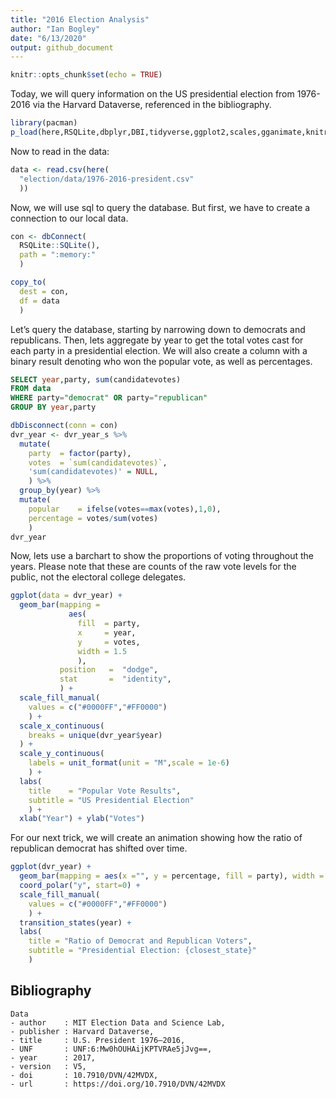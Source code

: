 ---
title: "2016 Election Analysis"
author: "Ian Bogley"
date: "6/13/2020"
output: github_document
---

```{r setup, include=FALSE}
knitr::opts_chunk$set(echo = TRUE)
```

Today, we will query information on the US presidential election  from 1976-2016 via the Harvard Dataverse, referenced in the bibliography.

```{r pack}
library(pacman)
p_load(here,RSQLite,dbplyr,DBI,tidyverse,ggplot2,scales,gganimate,knitr,gifski,png)
```

Now to read in the data:

```{r data}
data <- read.csv(here(
  "election/data/1976-2016-president.csv"
  ))
```

Now, we will use sql to query the database. But first, we have to create a connection to our local data.

```{r con}
con <- dbConnect(
  RSQLite::SQLite(), 
  path = ":memory:"
  )

copy_to(
  dest = con, 
  df = data
  )
```

Let's query the database, starting by narrowing down to democrats and republicans. Then, lets aggregate by year to get the total votes cast for each party in a presidential election. We will also create a column with a binary result denoting who won the popular vote, as well as percentages.

```{sql connection = con, output.var = "dvr_year_s"}
SELECT year,party, sum(candidatevotes)
FROM data
WHERE party="democrat" OR party="republican"
GROUP BY year,party
```

```{r dvr_year}
dbDisconnect(conn = con)
dvr_year <- dvr_year_s %>%
  mutate(
    party  = factor(party),
    votes  = `sum(candidatevotes)`,
    'sum(candidatevotes)' = NULL,
    ) %>%
  group_by(year) %>%
  mutate(
    popular    = ifelse(votes==max(votes),1,0),
    percentage = votes/sum(votes)
    )
dvr_year
```


Now, lets use a barchart to show the proportions of voting throughout the years. Please note that these are counts of the raw vote levels for the public, not the electoral college delegates.

```{r plot1}
ggplot(data = dvr_year) +
  geom_bar(mapping = 
             aes(
               fill  = party, 
               x     = year,
               y     = votes,
               width = 1.5
               ),
           position   =  "dodge",
           stat       =  "identity",
           ) +
  scale_fill_manual(
    values = c("#0000FF","#FF0000")
    ) +
  scale_x_continuous(
    breaks = unique(dvr_year$year)
  ) +
  scale_y_continuous(
    labels = unit_format(unit = "M",scale = 1e-6)
    ) +
  labs(
    title    = "Popular Vote Results",
    subtitle = "US Presidential Election"
    ) +
  xlab("Year") + ylab("Votes") 
```

For our next trick, we will create an animation showing how the ratio of republican democrat has shifted over time.


```{r anim}
ggplot(dvr_year) +
  geom_bar(mapping = aes(x ="", y = percentage, fill = party), width = 1, stat = "identity") +
  coord_polar("y", start=0) +
  scale_fill_manual(
    values = c("#0000FF","#FF0000")
    ) +
  transition_states(year) +
  labs(
    title = "Ratio of Democrat and Republican Voters",
    subtitle = "Presidential Election: {closest_state}"
    )
```


## Bibliography
```{bibliography}
Data
- author    : MIT Election Data and Science Lab,
- publisher : Harvard Dataverse,
- title     : U.S. President 1976–2016,
- UNF       : UNF:6:Mw0hOUHAijKPTVRAe5jJvg==,
- year      : 2017,
- version   : V5,
- doi       : 10.7910/DVN/42MVDX,
- url       : https://doi.org/10.7910/DVN/42MVDX
```

